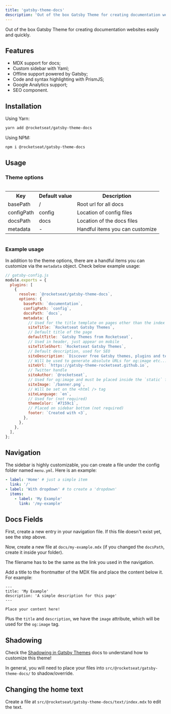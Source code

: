```yaml
---
title: 'gatsby-theme-docs'
description: 'Out of the box Gatsby Theme for creating documentation websites easily and quickly.'
---
```


Out of the box Gatsby Theme for creating documentation websites easily and quickly.

## Features

- MDX support for docs;
- Custom sidebar with Yaml;
- Offline support powered by Gatsby;
- Code and syntax highlighting with PrismJS;
- Google Analytics support;
- SEO component.

## Installation

Using Yarn:

```sh
yarn add @rocketseat/gatsby-theme-docs
```

Using NPM:

```sh
npm i @rocketseat/gatsby-theme-docs
```

## Usage

### Theme options

<div style="overflow-x:auto;">
  <table>
    <tr>
      <th>Key</th>
      <th>Default value</th>
      <th>Description</th>
    </tr>
    <tr>
      <td>basePath</td>
      <td>/</td>
      <td>Root url for all docs</td>
    </tr>
    <tr>
      <td>configPath</td>
      <td>config</td>
      <td>Location of config files</td>
    </tr>
    <tr>
      <td>docsPath</td>
      <td>docs</td>
      <td>Location of the docs files</td>
    </tr>
    <tr>
      <td>metadata</td>
      <td>-</td>
      <td>Handful items you can customize</td>
    </tr>
  </table>
</div>

### Example usage

In addition to the theme options, there are a handful items you can customize via the `metadata` object. Check below example usage:

```js
// gatsby-config.js
module.exports = {
  plugins: [
    {
      resolve: `@rocketseat/gatsby-theme-docs`,
      options: {
        basePath: `documentation`,
        configPath: `config`,
        docsPath: `docs`,
        metadata: {
          // Used for the title template on pages other than the index site
          siteTitle: `Rocketseat Gatsby Themes`,
          // Default title of the page
          defaultTitle: `Gatsby Themes from Rocketseat`,
          // Used in header, just appear on mobile
          siteTitleShort: `Rocketseat Gatsby Themes`,
          // Default description, used for SEO
          siteDescription: `Discover free Gatsby themes, plugins and templates created with love by Rocketseat.`,
          // Will be used to generate absolute URLs for og:image etc...
          siteUrl: `https://gatsby-theme-rocketseat.github.io`,
          // Twitter handle
          siteAuthor: `@rocketseat`,
          // Used for og:image and must be placed inside the `static` folder
          siteImage: `/banner.png`,
          // Will be set on the <html /> tag
          siteLanguage: `en`,
          // Used for (not required)
          themeColor: `#7159c1`,
          // Placed on sidebar bottom (not required)
          footer: `Created with <3`,
        },
      },
    },
  ],
};
```

## Navigation

The sidebar is highly customizable, you can create a file under the config folder named `menu.yml`. Here is an example:

```yml
- label: 'Home' # just a simple item
  link: '/'
- label: 'With dropdown' # to create a 'dropdown'
  items:
    - label: 'My Example'
      link: '/my-example'
```

## Docs Fields

First, create a new entry in your navigation file. If this file doesn't exist yet, see the step above.

Now, create a new file at `docs/my-example.mdx` (if you changed the `docsPath`, create it inside your folder).

The filename has to be the same as the link you used in the navigation.

Add a title to the frontmatter of the MDX file and place the content below it. For example:

```mdx
---
title: 'My Example'
description: 'A simple description for this page'
---

Place your content here!
```

Plus the `title` and `description`, we have the `image` attribute, which will be used for the `og:image` tag.

## Shadowing

Check the [Shadowing in Gatsby Themes](https://www.gatsbyjs.org/docs/themes/shadowing/) docs to understand how to customize this theme!

In general, you will need to place your files into `src/@rocketseat/gatsby-theme-docs/` to shadow/override.

## Changing the home text

Create a file at `src/@rocketseat/gatsby-theme-docs/text/index.mdx` to edit the text.

